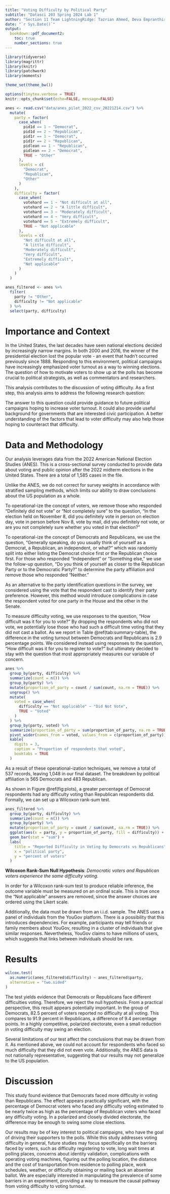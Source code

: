 ---
title: "Voting Difficulty by Political Party"
subtitle: "Datasci 203 Spring 2024 Lab 1"
author: "Section 11 Team LightningRidge: Tazrian Ahmed, Deva Empranthiri, Trevor Lang, and Louis Wu"
date: "`r Sys.Date()`"
output: 
  bookdown::pdf_document2: 
    toc: true
    number_sections: true
---

```{=tex}
\newpage
\setcounter{page}{1}
```

```{r load packages and set options, include=FALSE}
library(tidyverse) 
library(magrittr)
library(knitr)
library(patchwork)
library(moments)

theme_set(theme_bw())

options(tinytex.verbose = TRUE)
knitr::opts_chunk$set(echo=FALSE, message=FALSE)
```

```{r load data}
anes <- read.csv("data/anes_pilot_2022_csv_20221214.csv") %>%
  mutate(
    party = factor(
      case_when(
        pid1d == 1 ~ "Democrat", 
        pid1d == 2 ~ "Republican",
        pid1r == 1 ~ "Democrat",
        pid1r == 2 ~ "Republican",
        pidlean == 1 ~ "Republican",
        pidlean == 2 ~ "Democrat",
        TRUE ~ "Other"
      ),
      levels = c(
        "Democrat",
        "Republican",
        "Other"
      )
    ),
    difficulty = factor(
      case_when(
        votehard == 1 ~ "Not difficult at all",
        votehard == 2 ~ "A little difficult",
        votehard == 3 ~ "Moderately difficult",
        votehard == 4 ~ "Very difficult",
        votehard == 5 ~ "Extremely difficult",
        TRUE ~ "Not applicable"
      ),
      levels = c(
        "Not difficult at all",
        "A little difficult",
        "Moderately difficult",
        "Very difficult",
        "Extremely difficult",
        "Not applicable"
      )
    )
  )

anes_filtered <- anes %>%
  filter(
    party != "Other",
    difficulty != "Not applicable"
  ) %>%
  select(party, difficulty)
```

# Importance and Context

In the United States, the last decades have seen national elections decided by increasingly narrow margins. In both 2000 and 2016, the winner of the presidential election lost the popular vote - an event that hadn't occurred previously since 1888. Responding to this environment, political campaigns have increasingly emphasized voter turnout as a way to winning elections. The question of how to motivate voters to show up at the polls has become crucial to political strategists, as well as commentators and researchers.

This analysis contributes to the discussion of voting difficulty. As a first step, this analysis aims to address the following research question:

\begin{quote}
  \textit{Do Democratic voters or Republican voters experience more difficulty voting?}
\end{quote}

The answer to this question could provide guidance to future political campaigns hoping to increase voter turnout. It could also provide useful background for governments that are interested civic participation. A better understanding of the factors that lead to voter difficulty may also help those hoping to counteract that difficulty.

# Data and Methodology

Our analysis leverages data from the 2022 American National Election Studies (ANES). This is a cross-sectional survey conducted to provide data about voting and public opinion after the 2022 midterm elections in the United States. There are a total of 1,585 cases in the file. 

Unlike the ANES, we do not correct for survey weights in accordance with stratified sampling methods, which limits our ability to draw conclusions about the US population as a whole.

To operational-ize the concept of voters, we remove those who responded "Definitely did not vote" or "Not completely sure" to the question, "In the election held on November 8, did you definitely vote in person on election day, vote in person before Nov 8, vote by mail, did you definitely not vote, or are you not completely sure whether you voted in that election?"

To operational-ize the concept of Democrats and Republicans, we use the question, "Generally speaking, do you usually think of yourself as a Democrat, a Republican, an independent, or what?" which was randomly split into either listing the Democrat choice first or the Republican choice first. For those who responded "Independent" or "Something else," we use the follow-up question, "Do you think of yourself as closer to the Republican Party or to the Democratic Party?" to determine the party affiliation and remove those who responded "Neither." 

As an alternative to the party identification questions in the survey, we considered using the vote that the respondent cast to identify their party preference. However, this method would introduce complications in case the respondent voted for one party in the House and the other in the Senate.

To measure difficulty voting, we use responses to the question, "How difficult was it for you to vote?" By dropping the respondents who did not vote, we potentially lose those who had such a difficult time voting that they did not cast a ballot. As we report in Table \@ref(tab:summary-table), the difference in the voting turnout between Democrats and Republicans is 2.9 percentage points. We considered instead using responses to the question, "How difficult was it for you to register to vote?" but ultimately decided to stay with the question that most appropriately measures our variable of concern.

```{r summary-table}
anes %>%
  group_by(party, difficulty) %>%
  summarize(count = n()) %>%
  group_by(party) %>%
  mutate(proportion_of_party = count / sum(count, na.rm = TRUE)) %>%
  ungroup() %>%
  mutate(
    voted = case_when(
      difficulty == "Not applicable" ~ "Did Not Vote",
      TRUE ~ "Voted"
    )
  ) %>%
  group_by(party, voted) %>%
  summarize(proportion_of_party = sum(proportion_of_party, na.rm = TRUE)) %>%
  pivot_wider(names_from = voted, values_from = c(proportion_of_party)) %>%
  kable(
    digits = 3,
    caption = "Proportion of respondents that voted",
    booktabs = TRUE
  )
```

As a result of these operational-ization techniques, we remove a total of 537 records, leaving 1,048 in our final dataset. The breakdown by political affiliation is 565 Democrats and 483 Republican.

As shown in Figure \@ref(fig:plots), a greater percentage of Democrat respondents had any difficulty voting than Republican respondents did. Formally, we can set up a Wilcoxon rank-sum test.

```{r plots, warning=FALSE, fig.cap="Reported difficulty in voting by Democrats vs Republicans"}
anes_filtered %>%
  group_by(party, difficulty) %>%
  summarize(count = n()) %>%
  group_by(party) %>%
  mutate(proportion_of_party = count / sum(count, na.rm = TRUE)) %>%
  ggplot(aes(x = party, y = proportion_of_party, fill = difficulty)) +
  geom_bar(stat = "sum") +
  labs(
    title = "Reported Difficulty in Voting by Democrats vs Republicans",
    x = "political party",
    y = "percent of voters"
  )
```

**Wilcoxon Rank-Sum Null Hypothesis**: *Democratic voters and Republican voters experience the same difficulty voting.*

In order for a Wilcoxon rank-sum test to produce reliable inference, the outcome variable must be measured on an ordinal scale. This is true once the "Not applicable" answers are removed, since the answer choices are ordered using the Likert scale.

Additionally, the data must be drawn from an i.i.d. sample. The ANES uses a panel of individuals from the YouGov platform. There is a possibility that this introduces dependencies. For example, participants may tell friends or family members about YouGov, resulting in a cluster of individuals that give similar responses. Nevertheless, YouGov claims to have millions of users, which suggests that links between individuals should be rare.

# Results

```{r, echo=TRUE}
wilcox.test(
  as.numeric(anes_filtered$difficulty) ~ anes_filtered$party,
  alternative = "two.sided"
)
```

The test yields evidence that Democrats or Republicans face different difficulties voting. Therefore, we reject the null hypothesis. From a practical perspective, this result appears potentially important. In the group of Democrats, 82.5 percent of voters reported no difficulty at all voting. This compares to 91.9 percent in Republicans, a difference of 9.4 percentage points. In a highly competitive, polarized electorate, even a small reduction in voting difficulty may swing an election.

Several limitations of our test affect the conclusions that may be drawn from it. As mentioned above, we could not account for respondents who faced so much difficulty that they did not even vote. Additionally, the ANES data is not nationally representative, suggesting that our results may not generalize to the US population.

# Discussion

This study found evidence that Democrats faced more difficulty in voting than Republicans. The effect appears practically significant, with the percentage of Democrat voters who faced any difficulty voting estimated to be nearly twice as high as the percentage of Republican voters who faced any difficulty voting. In a polarized and closely divided electorate, the difference may be enough to swing some close elections.

Our results may be of key interest to political campaigns, who have the goal of driving their supporters to the polls. While this study addresses voting difficulty in general, future studies may focus specifically on the barriers faced by voters, such as difficulty registering to vote, long wait times at polling places, concerns about identity validation, complications with operating voting machines, figuring out the polling location, the distance and the cost of transportation from residence to polling place, work schedules, weather, or difficulty obtaining or mailing back an absentee ballot. We are especially interested in manipulating the prevalence of some barriers in an experiment, providing a way to measure the causal pathway from voting difficulty to voting turnout. 